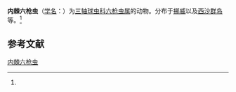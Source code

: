 {{Speciesbox
| name = 内棘六枪虫
| status = 
| status_system = 
| image = 
| genus = Hexacontium
| species = enthacanthum
| authority = (Jφrgensen, 1899)<ref name='id9016'>{{cite web| url =http://www.bioinfo.cn/db05/BjdwSpecies.php?action=view&id=9016| title =内棘六枪虫| work =《中国动物物种编目数据库》| publisher =中国科学院微生物研究所| author =中国科学院动物研究所| accessdate =2009-04-16| deadurl =yes| archiveurl =https://web.archive.org/web/20160305055440/http://www.bioinfo.cn/db05/BjdwSpecies.php?action=view&id=9016| archivedate =2016-03-05}}</ref>
}}

'''内棘六枪虫'''（[[学名|学名]]：{{lang|la|''Hexacontium enthacanthum''}}）为[[三轴球虫科|三轴球虫科]][[六枪虫属|六枪虫属]]的动物。分布于[[挪威|挪威]]以及[[西沙群岛|西沙群岛]]等。<ref name='id9016'/>

== 参考文献 ==
{{reflist}}

{{Wikispecies|Hexacontium enthacanthum}}
{{Taxonbar|from=Q10894747}}

[[Category:六枪虫属|内棘六枪虫]]


{{放射虫小作品}}